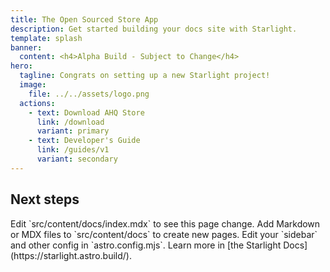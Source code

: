 ```yaml
---
title: The Open Sourced Store App
description: Get started building your docs site with Starlight.
template: splash
banner:
  content: <h4>Alpha Build - Subject to Change</h4>
hero:
  tagline: Congrats on setting up a new Starlight project!
  image:
    file: ../../assets/logo.png
  actions:
    - text: Download AHQ Store
      link: /download
      variant: primary
    - text: Developer's Guide
      link: /guides/v1
      variant: secondary
---
```



## Next steps

<CardGrid stagger>
  <Card title="Update content" icon="pencil">
    Edit `src/content/docs/index.mdx` to see this page change.
  </Card>
  <Card title="Add new content" icon="add-document">
    Add Markdown or MDX files to `src/content/docs` to create new pages.
  </Card>
  <Card title="Configure your site" icon="setting">
    Edit your `sidebar` and other config in `astro.config.mjs`.
  </Card>
  <Card title="Read the docs" icon="open-book">
    Learn more in [the Starlight Docs](https://starlight.astro.build/).
  </Card>
</CardGrid>
